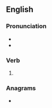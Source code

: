 ==English==

===Pronunciation===
* {{IPA|/bɹaɪnd/|lang=en}}
* {{rhymes|aɪnd|lang=en}}

===Verb===
{{head|en|verb form}}

# {{en-past of|brine}}

===Anagrams===
* {{anagrams|en|Birden|bendir|binder|inbred|rebind}}